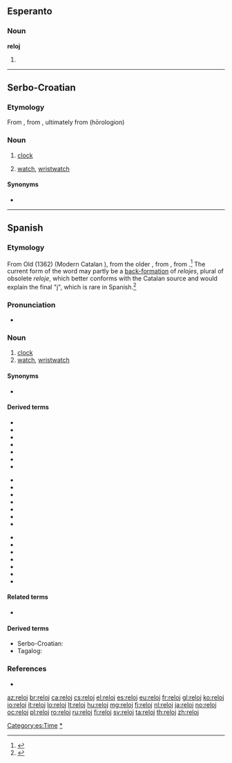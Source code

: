 ==Esperanto==

===Noun===
'''reloj'''

# {{eo-form of|rel|oj}}

----

==Serbo-Croatian==

===Etymology===
From {{etyl|es|sh}} {{l|es|reloj}}, from {{etyl|la|sh}} {{l|la|horologium}}, ultimately from {{etyl|grc|sh}} {{l|grc|ώρολόγιον}} (hōrologion)

===Noun===
{{sh-noun|g=m|r|релој}}

# {{regional|lang=sh}} [[clock]]
# {{regional|lang=sh}} [[watch]], [[wristwatch]]

====Synonyms====
* {{l|sh|sat|sȃt}}
{{attention|sh}}

----

==Spanish==
{{wikipedia|lang=es}}
===Etymology===
From Old {{etyl|ca|es}} {{term|relotge|lang=ca}} (1362) (Modern Catalan {{term|rellotge|lang=ca}}), from the older {{term|orollotge|lang=ca}}, from {{etyl|la|es}} {{term|horologium|hōrologium|lang=la}}, from {{etyl|grc|es}} {{term|ὡρολόγιον|lang=grc|tr=hōrologion}}.<ref>{{reference-book
 | last = Gómez de Silva
 | first = Guido
 | year = 1988
 | title = Breve diccionario etimológico de la lengua española
 | publisher = [[w:Fondo de Cultura Económica|Fondo de Cultura Económica]]
 | location = Mexico
 | language = Spanish
 | id = ISBN 968-16-2812-8
}}</ref> The current form of the word may partly be a [[back-formation]] of ''relojes'', plural of obsolete ''reloje'', which better conforms with the Catalan source and would explain the final "j", which is rare in Spanish.<ref>{{reference-book
 | last = Musa
 | first = Héctor Eduardo
 | year = 2006
 | title = Cómo mira y ve el argentino
| url= http://books.google.com/books?id=4MpdmSu66FQC&pg=PA101&lpg=PA101&dq=1362+relotge&source=bl&ots=qUw5xXkWUA&sig=lXEVYVT0UXSbygQQrPTJDnFgI6k&hl=en&ei=B8CwTuXREeWQsQK9-dm4AQ&sa=X&oi=book_result&ct=result&resnum=3&ved=0CDYQ6AEwAg#v=onepage&q=1362%20relotge&f=false
 | publisher = Editorial Dunken
 | location = Buenos Aires, Argentina
 | language = Spanish
 | id = ISBN 968-02-1621-8
}}</ref>

===Pronunciation===
* {{IPA|/reˈlox/|/reˈlo/|lang=es}}

===Noun===
{{es-noun|m|es}}

# [[clock]]
# [[watch]], [[wristwatch]]

====Synonyms====
* {{sense|watch|wristwatch}} {{l|es|reloj de pulsera|g=m}}

====Derived terms====
{{rel-top3|Terms derived from "reloj"}}
* {{l|es|contra el reloj}}
* {{l|es|contrarreloj}}
* {{l|es|reloj atómico}}
* {{l|es|reloj cucú}}
* {{l|es|reloj de agua}}
* {{l|es|reloj de arena}}
* {{l|es|reloj de campana}}
{{rel-mid3}}
* {{l|es|reloj de cuco}}
* {{l|es|reloj de bolsillo}}
* {{l|es|reloj de longitudes}}
* {{l|es|reloj de música}}
* {{l|es|reloj de péndola}}
* {{l|es|reloj de péndulo}}
* {{l|es|reloj de pulsera}}
{{rel-mid3}}
* {{l|es|reloj de repetición}}
* {{l|es|reloj de sol}}
* {{l|es|reloj despertador}}
* {{l|es|relojero}}
* {{l|es|reloj magistral}}
* {{l|es|reloj marino}}
* {{l|es|reloj solar}}
{{rel-bottom}}

====Related terms====
* {{l|es|hora}}

====Derived terms====
* Serbo-Croatian: {{l|sh|reloj}}
* Tagalog: {{l|tl|relo}}

===References===
<references />
* {{R:DRAE 2001}}

[[Category:es:Time]]
[[Category:es:Clocks|*]]

[[az:reloj]]
[[br:reloj]]
[[ca:reloj]]
[[cs:reloj]]
[[el:reloj]]
[[es:reloj]]
[[eu:reloj]]
[[fr:reloj]]
[[gl:reloj]]
[[ko:reloj]]
[[io:reloj]]
[[it:reloj]]
[[lo:reloj]]
[[lt:reloj]]
[[hu:reloj]]
[[mg:reloj]]
[[fj:reloj]]
[[nl:reloj]]
[[ja:reloj]]
[[no:reloj]]
[[oc:reloj]]
[[pl:reloj]]
[[ro:reloj]]
[[ru:reloj]]
[[fi:reloj]]
[[sv:reloj]]
[[ta:reloj]]
[[th:reloj]]
[[zh:reloj]]
